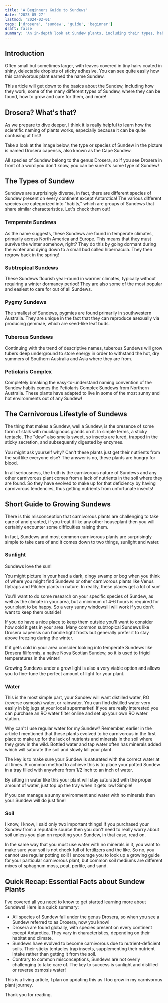 ```yaml
---
title: 'A Beginners Guide to Sundews'
date: '2023-05-27'
lastmod: '2024-02-01'
tags: ['drosera', 'sundew', 'guide', 'beginner']
draft: false
summary: 'An in-depth look at Sundew plants, including their types, habitats, and how to care for them.'
---
```


## Introduction

Often small but sometimes larger, with leaves covered in tiny hairs coated in shiny, delectable droplets of sticky adhesive. You can see quite easily how this carnivorous plant earned the name Sundew.

This article will get down to the basics about the Sundew, including how they work, some of the many different types of Sundew, where they can be found, how to grow and care for them, and more!

## Drosera? What's that?

As we prepare to dive deeper, I think it is really helpful to learn how the scientific naming of plants works, especially because it can be quite confusing at first!

Take a look at the image below, the type or species of Sundew in the picture is named Drosera capensis, also known as the Cape Sundew.

All species of Sundew belong to the genus Drosera, so if you see Drosera in front of a word you don't know, you can be sure it's some type of Sundew!

## The Types of Sundew

Sundews are surprisingly diverse, in fact, there are different species of Sundew present on every continent except Antarctica! The various different species are categorized into "habits," which are groups of Sundews that share similar characteristics. Let's check them out!

### Temperate Sundews

As the name suggests, these Sundews are found in temperate climates, primarily across North America and Europe. This means that they must survive the winter somehow, right? They do this by going dormant during the winter and dying down to a small bud called hibernacula. They then regrow back in the spring!

### Subtropical Sundews

These Sundews flourish year-round in warmer climates, typically without requiring a winter dormancy period! They are also some of the most popular and easiest to care for out of all Sundews.

### Pygmy Sundews

The smallest of Sundews, pygmies are found primarily in southwestern Australia. They are unique in the fact that they can reproduce asexually via producing gemmae, which are seed-like leaf buds.

### Tuberous Sundews

Continuing with the trend of descriptive names, tuberous Sundews will grow tubers deep underground to store energy in order to withstand the hot, dry summers of Southern Australia and Asia where they are from.

### Petiolaris Complex

Completely breaking the easy-to-understand naming convention of the Sundew habits comes the Petiolaris Complex Sundews from Northern Australia. These plants have adapted to live in some of the most sunny and hot environments out of any Sundew!

## The Carnivorous Lifestyle of Sundews

The thing that makes a Sundew, well a Sundew, is the presence of some form of stalk with mucilaginous glands on it. In simple terms, a sticky tentacle. The "dew" also smells sweet, so insects are lured, trapped in the sticky secretion, and subsequently digested by enzymes.

You might ask yourself why? Can't these plants just get their nutrients from the soil like everyone else? The answer is no, these plants are hungry for blood.

In all seriousness, the truth is the carnivorous nature of Sundews and any other carnivorous plant comes from a lack of nutrients in the soil where they are found. So they have evolved to make up for that deficiency by having carnivorous tendencies, thus getting nutrients from unfortunate insects!

## Short Guide to Growing Sundews

There is this misconception that carnivorous plants are challenging to take care of and granted, if you treat it like any other houseplant then you will certainly encounter some difficulties raising them.

In fact, Sundews and most common carnivorous plants are surprisingly simple to take care of and it comes down to two things, sunlight and water.

### Sunlight

Sundews love the sun!

You might picture in your head a dark, dingy swamp or bog when you think of where you might find Sundews or other carnivorous plants like Venus flytraps and Pitcher plants in nature. In reality, these places get a lot of sun!

You'll want to do some research on your specific species of Sundew, as well as the climate in your area, but a minimum of 4-6 hours is required for your plant to be happy. So a very sunny windowsill will work if you don't want to keep them outside!

If you do have a nice place to keep them outside you'll want to consider how cold it gets in your area. Many common subtropical Sundews like Drosera capensis can handle light frosts but generally prefer it to stay above freezing during the winter.

If it gets cold in your area consider looking into temperate Sundews like Drosera filiformis, a native Nova Scotian Sundew, so it is used to frigid temperatures in the winter!

Growing Sundews under a grow light is also a very viable option and allows you to fine-tune the perfect amount of light for your plant.

### Water

This is the most simple part, your Sundew will want distilled water, RO (reverse osmosis) water, or rainwater. You can find distilled water very easily in big jugs at your local supermarket! If you are really interested you can purchase an RO water filter online and set up your own RO water station.

Why can't I use regular water for my Sundew? Remember, earlier in the article I mentioned that these plants evolved to be carnivorous in the first place to make up for the lack of nutrients and minerals in the soil where they grow in the wild. Bottled water and tap water often has minerals added which will saturate the soil and slowly kill your plant.

The key is to make sure your Sundew is saturated with the correct water at all times. A common method to achieve this is to place your potted Sundew in a tray filled with anywhere from 1/2 inch to an inch of water.

By sitting in water like this your plant will stay saturated with the proper amount of water, just top up the tray when it gets low! Simple!

If you can manage a sunny environment and water with no minerals then your Sundew will do just fine!

### Soil

I know, I know, I said only two important things! If you purchased your Sundew from a reputable source then you don't need to really worry about soil unless you plan on repotting your Sundew, in that case, read on.

In the same way that you must use water with no minerals in it, you want to make sure your soil is not chock full of fertilizers and the like. So no, you cannot use regular potting soil! I encourage you to look up a growing guide for your particular carnivorous plant, but common soil mediums are different mixes of sphagnum moss, peat, perlite, and sand.

## Quick Recap: Essential Facts about Sundew Plants

I've covered all you need to know to get started learning more about Sundews! Here is a quick summary:

- All species of Sundew fall under the genus Drosera, so when you see a Sundew referred to as Drosera, now you know!
- Drosera are found globally, with species present on every continent except Antarctica. They vary in characteristics, depending on their habitat and climate.
- Sundews have evolved to become carnivorous due to nutrient-deficient soils. Their sticky tentacles trap insects, supplementing their nutrient intake rather than getting it from the soil.
- Contrary to common misconceptions, Sundews are not overly challenging to take care of. The key to success is sunlight and distilled or reverse osmosis water!

This is a living article, I plan on updating this as I too grow in my carnivorous plant journey.

Thank you for reading.
